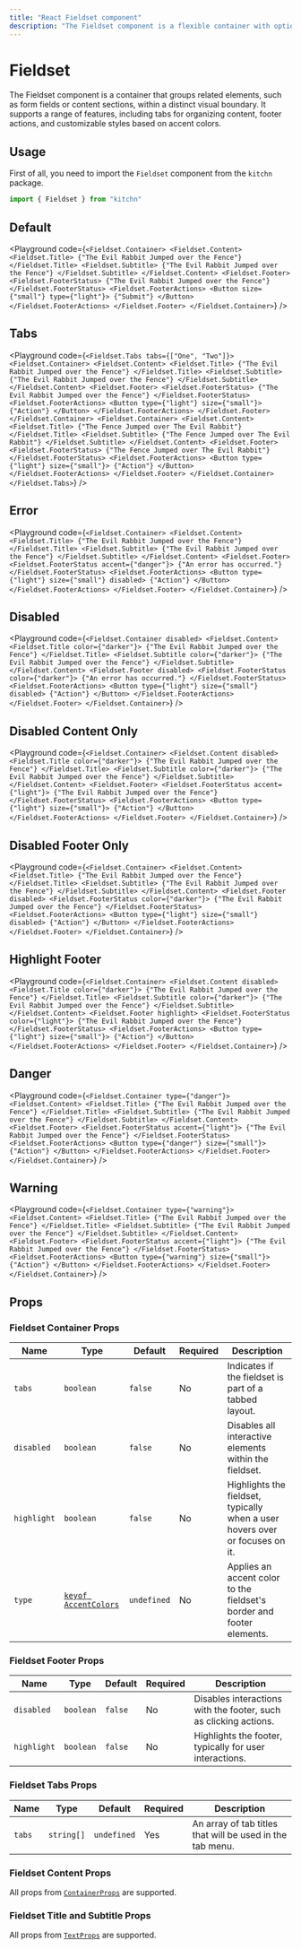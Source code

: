 ```yaml
---
title: "React Fieldset component"
description: "The Fieldset component is a flexible container with options for tabs, footers, and customizable content areas, designed to group related form elements or content blocks with visual emphasis and interactivity."
---
```



# Fieldset

The Fieldset component is a container that groups related elements, such as form fields or content sections, within a distinct visual boundary. It supports a range of features, including tabs for organizing content, footer actions, and customizable styles based on accent colors.

## Usage

First of all, you need to import the `Fieldset` component from the `kitchn` package.

```js
import { Fieldset } from "kitchn"
```

## Default

<Playground
  code={`
<Fieldset.Container>
  <Fieldset.Content>
    <Fieldset.Title>
      {"The Evil Rabbit Jumped over the Fence"}
    </Fieldset.Title>
    <Fieldset.Subtitle>
      {"The Evil Rabbit Jumped over the Fence"}
    </Fieldset.Subtitle>
  </Fieldset.Content>
  <Fieldset.Footer>
    <Fieldset.FooterStatus>
      {"The Evil Rabbit Jumped over the Fence"}
    </Fieldset.FooterStatus>
    <Fieldset.FooterActions>
      <Button size={"small"} type={"light"}>
        {"Submit"}
      </Button>
    </Fieldset.FooterActions>
  </Fieldset.Footer>
</Fieldset.Container>
`}
/>

## Tabs

<Playground
  code={`
<Fieldset.Tabs tabs={["One", "Two"]}>
  <Fieldset.Container>
    <Fieldset.Content>
      <Fieldset.Title>
        {"The Evil Rabbit Jumped over the Fence"}
      </Fieldset.Title>
      <Fieldset.Subtitle>
        {"The Evil Rabbit Jumped over the Fence"}
      </Fieldset.Subtitle>
    </Fieldset.Content>
    <Fieldset.Footer>
      <Fieldset.FooterStatus>
        {"The Evil Rabbit Jumped over the Fence"}
      </Fieldset.FooterStatus>
      <Fieldset.FooterActions>
        <Button type={"light"} size={"small"}>
          {"Action"}
        </Button>
      </Fieldset.FooterActions>
    </Fieldset.Footer>
  </Fieldset.Container>
  <Fieldset.Container>
    <Fieldset.Content>
      <Fieldset.Title>
        {"The Fence Jumped over The Evil Rabbit"}
      </Fieldset.Title>
      <Fieldset.Subtitle>
        {"The Fence Jumped over The Evil Rabbit"}
      </Fieldset.Subtitle>
    </Fieldset.Content>
    <Fieldset.Footer>
      <Fieldset.FooterStatus>
        {"The Fence Jumped over The Evil Rabbit"}
      </Fieldset.FooterStatus>
      <Fieldset.FooterActions>
        <Button type={"light"} size={"small"}>
          {"Action"}
        </Button>
      </Fieldset.FooterActions>
    </Fieldset.Footer>
  </Fieldset.Container>
</Fieldset.Tabs>
`}
/>

## Error

<Playground
  code={`
<Fieldset.Container>
  <Fieldset.Content>
    <Fieldset.Title>
      {"The Evil Rabbit Jumped over the Fence"}
    </Fieldset.Title>
    <Fieldset.Subtitle>
      {"The Evil Rabbit Jumped over the Fence"}
    </Fieldset.Subtitle>
  </Fieldset.Content>
  <Fieldset.Footer>
    <Fieldset.FooterStatus accent={"danger"}>
      {"An error has occurred."}
    </Fieldset.FooterStatus>
    <Fieldset.FooterActions>
      <Button type={"light"} size={"small"} disabled>
        {"Action"}
      </Button>
    </Fieldset.FooterActions>
  </Fieldset.Footer>
</Fieldset.Container>
`}
/>

## Disabled

<Playground
  code={`
<Fieldset.Container disabled>
  <Fieldset.Content>
    <Fieldset.Title color={"darker"}>
      {"The Evil Rabbit Jumped over the Fence"}
    </Fieldset.Title>
    <Fieldset.Subtitle color={"darker"}>
      {"The Evil Rabbit Jumped over the Fence"}
    </Fieldset.Subtitle>
  </Fieldset.Content>
  <Fieldset.Footer disabled>
    <Fieldset.FooterStatus color={"darker"}>
      {"An error has occurred."}
    </Fieldset.FooterStatus>
    <Fieldset.FooterActions>
      <Button type={"light"} size={"small"} disabled>
        {"Action"}
      </Button>
    </Fieldset.FooterActions>
  </Fieldset.Footer>
</Fieldset.Container>
`}
/>

## Disabled Content Only

<Playground
  code={`
<Fieldset.Container>
  <Fieldset.Content disabled>
    <Fieldset.Title color={"darker"}>
      {"The Evil Rabbit Jumped over the Fence"}
    </Fieldset.Title>
    <Fieldset.Subtitle color={"darker"}>
      {"The Evil Rabbit Jumped over the Fence"}
    </Fieldset.Subtitle>
  </Fieldset.Content>
  <Fieldset.Footer>
    <Fieldset.FooterStatus accent={"light"}>
      {"The Evil Rabbit Jumped over the Fence"}
    </Fieldset.FooterStatus>
    <Fieldset.FooterActions>
      <Button type={"light"} size={"small"}>
        {"Action"}
      </Button>
    </Fieldset.FooterActions>
  </Fieldset.Footer>
</Fieldset.Container>
`}
/>

## Disabled Footer Only

<Playground
  code={`
<Fieldset.Container>
  <Fieldset.Content>
    <Fieldset.Title>
      {"The Evil Rabbit Jumped over the Fence"}
    </Fieldset.Title>
    <Fieldset.Subtitle>
      {"The Evil Rabbit Jumped over the Fence"}
    </Fieldset.Subtitle>
  </Fieldset.Content>
  <Fieldset.Footer disabled>
    <Fieldset.FooterStatus color={"darker"}>
      {"The Evil Rabbit Jumped over the Fence"}
    </Fieldset.FooterStatus>
    <Fieldset.FooterActions>
      <Button type={"light"} size={"small"} disabled>
        {"Action"}
      </Button>
    </Fieldset.FooterActions>
  </Fieldset.Footer>
</Fieldset.Container>
`}
/>

## Highlight Footer

<Playground
  code={`
<Fieldset.Container>
  <Fieldset.Content disabled>
    <Fieldset.Title color={"darker"}>
      {"The Evil Rabbit Jumped over the Fence"}
    </Fieldset.Title>
    <Fieldset.Subtitle color={"darker"}>
      {"The Evil Rabbit Jumped over the Fence"}
    </Fieldset.Subtitle>
  </Fieldset.Content>
  <Fieldset.Footer highlight>
    <Fieldset.FooterStatus color={"light"}>
      {"The Evil Rabbit Jumped over the Fence"}
    </Fieldset.FooterStatus>
    <Fieldset.FooterActions>
      <Button type={"light"} size={"small"}>
        {"Action"}
      </Button>
    </Fieldset.FooterActions>
  </Fieldset.Footer>
</Fieldset.Container>
`}
/>

## Danger

<Playground
  code={`
<Fieldset.Container type={"danger"}>
  <Fieldset.Content>
    <Fieldset.Title>
      {"The Evil Rabbit Jumped over the Fence"}
    </Fieldset.Title>
    <Fieldset.Subtitle>
      {"The Evil Rabbit Jumped over the Fence"}
    </Fieldset.Subtitle>
  </Fieldset.Content>
  <Fieldset.Footer>
    <Fieldset.FooterStatus accent={"light"}>
      {"The Evil Rabbit Jumped over the Fence"}
    </Fieldset.FooterStatus>
    <Fieldset.FooterActions>
      <Button type={"danger"} size={"small"}>
        {"Action"}
      </Button>
    </Fieldset.FooterActions>
  </Fieldset.Footer>
</Fieldset.Container>
`}
/>

## Warning

<Playground
  code={`
<Fieldset.Container type={"warning"}>
  <Fieldset.Content>
    <Fieldset.Title>
      {"The Evil Rabbit Jumped over the Fence"}
    </Fieldset.Title>
    <Fieldset.Subtitle>
      {"The Evil Rabbit Jumped over the Fence"}
    </Fieldset.Subtitle>
  </Fieldset.Content>
  <Fieldset.Footer>
    <Fieldset.FooterStatus accent={"light"}>
      {"The Evil Rabbit Jumped over the Fence"}
    </Fieldset.FooterStatus>
    <Fieldset.FooterActions>
      <Button type={"warning"} size={"small"}>
        {"Action"}
      </Button>
    </Fieldset.FooterActions>
  </Fieldset.Footer>
</Fieldset.Container>
`}
/>

## Props

### Fieldset Container Props

| Name | Type | Default | Required | Description
|------|------|---------|----------|-------------
| `tabs` | `boolean` | `false` | No | Indicates if the fieldset is part of a tabbed layout.
| `disabled` | `boolean` | `false` | No | Disables all interactive elements within the fieldset.
| `highlight` | `boolean` | `false` | No | Highlights the fieldset, typically when a user hovers over or focuses on it.
| `type` | [`keyof AccentColors`](/docs/theming#accent) | `undefined` | No | Applies an accent color to the fieldset's border and footer elements.

### Fieldset Footer Props

| Name | Type | Default | Required | Description
|------|------|---------|----------|-------------
| `disabled` | `boolean` | `false` | No | Disables interactions with the footer, such as clicking actions.
| `highlight` | `boolean` | `false` | No | Highlights the footer, typically for user interactions.

### Fieldset Tabs Props

| Name | Type | Default | Required | Description
|------|------|---------|----------|-------------
| `tabs` | `string[]` | `undefined` | Yes | An array of tab titles that will be used in the tab menu.

### Fieldset Content Props

All props from [`ContainerProps`](/docs/components/grid#props) are supported.

### Fieldset Title and Subtitle Props

All props from [`TextProps`](/docs/components/text#props) are supported.

